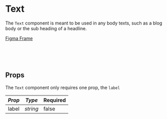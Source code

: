 
# Text

The `Text` component is meant to be used in any body texts, such as a blog body or the sub heading of a headline.

[Figma Frame](https://www.figma.com/file/JrvfChRpuKFnxZopbbAi3M/Giffy?node-id=88%3A257)

<Canvas>
  <Story id="text--default" />
</Canvas>

<br />
<br />
<br />

## Props

The `Text` component only requires one prop, the `label`

| _Prop_ | _Type_   | Required |
| ------ | -------- | -------- |
| label  | _string_ | false    |
